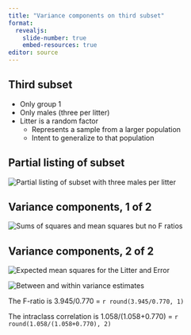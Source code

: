 ```yaml
---
title: "Variance components on third subset"
format: 
  revealjs:
    slide-number: true
    embed-resources: true
editor: source
---
```


## Third subset

-   Only group 1
-   Only males (three per litter)
-   Litter is a random factor
    -   Represents a sample from a larger population
    -   Intent to generalize to that population

## Partial listing of subset

![](../images/litter-weights-subset4-01.png "Partial listing of subset with three males per litter")

## Variance components, 1 of 2

![](../images/litter-weights-subset4-02.png "Sums of squares and mean squares but no F ratios")

## Variance components, 2 of 2

![](../images/litter-weights-subset4-03.png "Expected mean squares for the Litter and Error")

![](../images/litter-weights-subset4-04.png "Between and within variance estimates")

::: notes
The F-ratio is 3.945/0.770 = `r round(3.945/0.770, 1)`

The intraclass correlation is 1.058/(1.058+0.770) = `r round(1.058/(1.058+0.770), 2)`
:::

